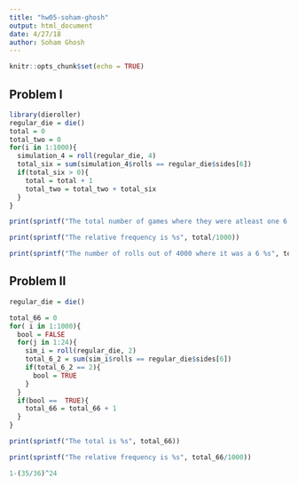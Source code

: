 ```yaml
---
title: "hw05-soham-ghosh"
output: html_document
date: 4/27/18
author: Soham Ghosh
---
```


```r
knitr::opts_chunk$set(echo = TRUE)
```

## Problem I

```r
library(dieroller)
regular_die = die()
total = 0
total_two = 0
for(i in 1:1000){
  simulation_4 = roll(regular_die, 4)
  total_six = sum(simulation_4$rolls == regular_die$sides[6])
  if(total_six > 0){
    total = total + 1
    total_two = total_two + total_six
  }
}

print(sprintf("The total number of games where they were atleast one 6  is %s", total))

print(sprintf("The relative frequency is %s", total/1000))

print(sprintf("The number of rolls out of 4000 where it was a 6 %s", total_two/4000))
```

## Problem II

``` r
regular_die = die()

total_66 = 0
for( i in 1:1000){
  bool = FALSE
  for(j in 1:24){
    sim_i = roll(regular_die, 2)
    total_6_2 = sum(sim_i$rolls == regular_die$sides[6])
    if(total_6_2 == 2){
      bool = TRUE
    }
  }
  if(bool ==  TRUE){
    total_66 = total_66 + 1
  }
}

print(sprintf("The total is %s", total_66))

print(sprintf("The relative frequency is %s", total_66/1000))

1-(35/36)^24
```


